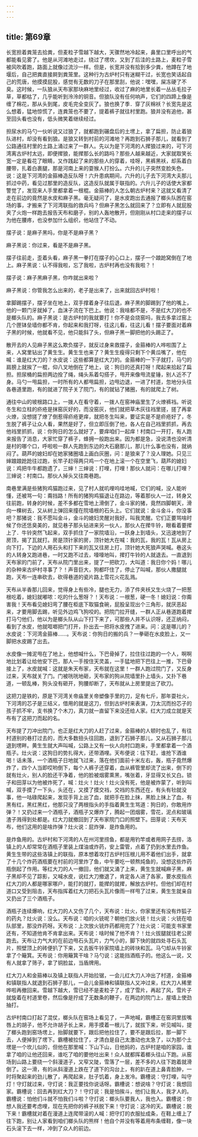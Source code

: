 ```yaml
---
---
---
```

title: 第69章
---






长宽担着粪笼去拾粪，但麦粒子雪越下越大，天骤然地冷起来，鼻里口里呼出的气都能看见雾了。他是从河滩地走过，绕过了塄坎，又到了后洼的土路上，麦粒子雪被风吹着跑，路面上就像过流沙一样。但是，长宽并没有拾到多少粪，他蹲在了地堰后，自己把粪直接屙到粪笼里。这种行为古炉村只有迷糊干过，长宽也笑话起自己的荒唐，他摸摸屁股，感觉有无数的刀子在那里刮，他说：嘿嘿，屎冻硬了不臭。这时候，一队狼从天布家那块麻地里经过，收过了麻的地里长着一丛丛毛拉子草，草都枯了，几乎能听到泠泠的铜音。但狼队没有任何响声，它们的四蹄上像是缠了棉花，那从头到尾，皮毛完全变灰了。狼也换了季．穿了灰棉袄？长宽先是这么想着，猛地惊慌了，连粪笼也不要了，提着裤子就往村里跑。狼并没有追他，甚至回头看也没有，低头微笑着继续经过。

担尿水的马勺一伙听说又过狼了，就都跑到碾盘后的土塄上，拿了扁担，防止着狼队进村，却没有看到狼。是狼又转到村前的河滩地？再跑到石狮子那儿，就看到了公路通往村里的土路上涌过来了一群人。先以为是下河湾的人撵狼过来的，可下河湾离古炉村太远，即便撵狼，能撵那么长的路吗？那些人越来越近，大家就取笑长宽一定是看花了眼睛，又作践起了来的那些人的穿着，哇呀，黑裤黑袄，却系着白腰带，扎着白裹腿，那是河南上来的耍猴人打扮么。六升的儿子突然变脸失色，说：这是下河湾的金箍棒造反队呀！六升患病期间，六升的儿子去下河湾大夫那儿抓过中药，看见过那里的造反队，这造反队就属于联指的。六升儿子的话使大家都警觉了，发现来人手里都拿着一根棍。金箍棒的人怎么朝古炉村来？这就又看清了走在前边的竟然是水皮和麻子黑。毫无疑问了，是水皮跑出去通报了榔头队困在窑场的事，才搬来了下河湾联指的救兵吗？但麻子黑怎么就回来了？立即有人就屁股夹了火炮一样跑去报告天布和磨子，别的人轰地散开，但刚刚从村口走来的摆子以为他在腰疼，也没参加什么组织，他站住了不动。

摆子说：是麻子黑吗，你是不是麻子黑？

麻子黑说：你过来，看是不是麻子黑。

摆子往前走，歪着头看，麻子黑一拳打在摆子的心口上，摆子一个踉跄窝倒在了地上。麻子黑说：认不得我啦，忘了我啦，古炉村再也没有我啦？！

摆子说：麻子黑麻子黑，你咋就出来啦？

麻子黑说：你管我怎么出来的，老子是出来了，出来就回古炉村啦！

拿脚踢摆子，摆子坐在地上，双手撑着身子往后退，麻子黑的脚踢到了他的嘴上，他的一颗门牙就掉了，血沫子流在下巴上。他说：我啥都不是，不是红大刀的也不是榔头队的。麻子黑说：是古炉村的我就要打！你不是会烧窑吗，我去多拿过窑上几个匣钵垒墙你都不肯，你起来和我打呀，往这儿看，往这儿看！摆子要面对着麻子黑的时候，他就看不见，他只能斜了头，但麻子黑一脚把他的头踢正了。

散开去的人见麻子黑这么欺负摆子，就反过身来救摆子，金箍棒的人哗啦围了上来，人窝里钻出了黄生生。黄生生也来了？黄生生瘦得只剩下个黄瓜嘴了，他在喊：谁是红大刀的？水皮说：这些都算是红大刀的。金箍棒的一下子就打，马勺的肩膀上就挨了一棍，仰八叉地倒在了地上，说：狗日的还真打呀！爬起来拾起了扁担。担尿桶的扁担两边拴了绳，绳头系着勾搭子，甩开来像甩流星锤，别人近不了身。马勺一甩扁担，一时所有的人都甩扁担，边甩边退，一进了村道，忽地分头往各巷道里跑，有的就进了院子关了院门，有的就钻了猪圈，有的就爬上了树。

通往中山的坡根路口上，一拨人在看守着，一拨人在窑神庙里生了火燎裤裆。听说冬生和立柱的疥疮是抹窑灰好的，而没窑灰，他们就把草木灰往裆里搓，搓了再拿火燎，没想搓了燎了倒惹得疥疮更痒，就把冬生叫来，要证实是不是疥疮好了，冬生脱了裤子让众人看，果然是好了，但立即压倒了他，各人在自己裆里抓抓，再去他裆里抓抓，说：你狗日的怎么就好了，要痒咱们一起痒！村南口一开打，有人跑来报告了消息，大家忙穿了裤子，蜂拥一般跑出来。因为都是急，没说清也没听清是村的哪个口，呼啦啦一群人先跑到东边的大石磨那儿，那儿什么事也没有，就纳闷了。葫芦的媳妇却在她家猪圈墙上画白灰圈，问：是狼来了？没人理她。只见三婶踉踉跄跄往过跑，长竿子赶得两只鸡一个在地上滚一个在空里飞，葫芦的媳妇说：鸡把牛牛都跑遗了，三婶！三婶说：打哩，打哩！那伙人就问：在哪儿打哩？三婶说：村南口。那伙人掉头又往南巷跑。

南巷里满是些猪狗鸡猫跑过来，见了村人就叽哩呜哇地喊，它们的喊，没人能听懂，还被骂一句：甭挡路！所有的猪狗鸡猫退让在路边，等着那伙人一过，转身又往前跑，转身的时候，差不多都在雪地上滑倒了，金斗家的猪，竟然四脚朝天，滑向一棵树去，又从树上弹回来撞在院墙根的石头上。它们就说：金斗金斗，你没事吧？那猪说：我不愿叫金斗，金斗的媳妇灵醒对我好，叫我灵醒。它们正要骂啥时候了你还恁臭美的，就见巷子那头钻进来另一伙人，那伙人在撵牛铃，眼看着要撵上了．牛铃突然飞起来，双手抓住了一家院墙沿，一跃身上到墙头，又迅速地到了房顶，揭了瓦就打。房是顶针家的房，顶针她大在喊：我的瓦，我的瓦！瓦从房上向下打，下边的人用石头和打下来的瓦又往房上打，顶针她大死狼声哭喊。巷这头的人转身又跑进巷，一时又跑不过去，嚎嚎地叫，撵打牛铃的人就退去。一直退到天布家的门前了，天布从院门里出来，提了一把砍刀，大叫道：我日你个妈！哪儿的杂种来古炉村寻事了？！声音巨大，狗都吓住了，停止了叫喊，那伙人撒腿就跑，天布一连串砍去，砍得巷道的瓷片路上雪花火花乱溅。

天布从半香那儿回来，觉得身上有些冷，腿也无力，添了件夹袄又生火烧了一把葱根吃着，媳妇就嘟哝：吃的什么葱呀？！天布说：一根葱，硬一冬！媳妇说：你甭害我！天布看见媳妇弯了腰在柜底下取猫食碗，屁股呈现出个三角形，就厌恶起来，才要用脚去踢，听见外边鸡飞狗咬的。把院门拉开缝，一群人正从巷道跑着撵打马勺他们，他以为是榔头队从山下打下来了，可那些人并不认识呀，还正纳闷，看到了水皮，他就哐啷把门打开，扑出去一把将水皮拽了进来。问：这是哪儿的？水皮说：下河湾金箍棒……。天布说：你狗日的搬的兵？一拳砸在水皮脸上，又一脚把水皮踢了出去。

水皮像一摊泥甩在了地上，他想喊什么，下巴骨掉了，拉住往过跑的一个人，啊啊地比划着让给他安下巴，那人一手按住天灵盖，一手猛地把下巴往上一推，下巴骨接上了，水皮就喊：这就是朱天布家，天布就在这里！一群人跑过院门了，又反身过来，天布就关了门。门被咣咣地砸，天布家的狗从院墙里扑上墙头，又扑下巷道，一顿乱棒，狗头没有砸开，狗腰却断了，天布就从上房里提出了砍刀。

这把刀是铁的，原是下河湾关帝庙里关帝塑像手里的刀，足有七斤，那年耍社火，下河湾的芯子是三结义，借用的就是这刀，但到古炉村来表演，刀太沉而扮芯子的孩子抓不牢，支书换了个木刀，真刀就一直留下来没还给人家。红大刀成立就是天布有了这把刀而起的名。

天布提了刀冲出院门，也正是红大刀的人赶了过来，金箍棒的人顿时也乱了，有往村道别的巷打过去的，而大多数扭头往回跑，退到了石狮子那儿，又从石狮子那儿退到塄畔。黄生生就大声叫喊，公路上又有一伙人向村口跑来，手里都拿着一个酒瓶子。灶火说：这狗日的势扎得大，还带酒哩。天布便说：往下赶，谁抢下酒谁喝！话未落，一个酒瓶子日地就飞过来，落在他们面前十米左右，轰，瓶子竟然爆炸了，四个人当即哎哟倒下，每个人裤子还穿着，血从裤管里却流了出来，倒下的就有灶火，别人的脸还干净着，他的脸被烟雾熏黑，嘴张着，牙显得又长又白。锁子和田芽以为他被炸死了，喊：灶火！灶火！灶火没有死，他是被炸蒙了，听到叫喊，双手摸了一下头，头还在，又摸了摸交裆，交裆的东西还在，有头有毜就没事，他一咕碌爬起来，发现手背上出了血，就把手在脸上抹，黑脸上抹上了血，有黑有红，黑红黑红，他那只没了两根指头的手指着黄生生骂道：狗日的，你敢用炸弹？！又扔过来一个酒瓶子，酒瓶子又爆炸了，腾起一团烟雾，雪花，泥点和玻璃渣子溅得到处都是。红大刀就撤回到了天布家院门口的照壁下。田芽说：天布天布，他们这用的是啥炸弹？灶火说：屁炸弹．是炸鱼用的。

是炸鱼用的。古炉村和下河湾的人在州河里捞鱼，都是用钓竿或者用网子去捞，洛镇上的人却常常在酒瓶子里装上煤油或炸药，安上雷管，点着了扔到水里去炸鱼。黄生生带的这些洛镇上的联指，原本想着攻打古炉村压根儿用不着他们出手，就拿了十几个炸药酒瓶要在村前的河里炸了鱼，中午要吃一顿熬炖鱼的，没想这些炸药瓶倒起了作用。等红大刀的人一撤回，他们就又涌了上来，黄生生就喊麻子黑，麻子黑却不见了踪影，又喊水皮，说红大刀撤退了，肯定各人进了各家，要水皮指点红大刀的人都是哪家哪户，能打的就打，能撵的就撵，解放古炉村。但他们却在村道口又受到阻击，天布指挥着红大刀把石头瓦片像雨一样甩了过来，黄生生就亲自又扔出了三个酒瓶子。

酒瓶子连续爆响，红大刀的人又伤了几个，天布说：灶火，你家里还有没有炸狐子的药丸？灶火说：没么。天布说：咱的火铳呢？朝他们放火铳！灶火说：火铳在咱队部里，那没炸药呀。天布说：上次放火铳炸药都用完了？灶火说：可能支书家里还有，不知道他肯不肯拿出来。天布说：啥时候了他不肯？！灶火拔腿就往老公房跑去。天布让力气大的在前边甩石头瓦片，力气小的，脚下快的就四处寻石头瓦片，照壁顶上的砖便扒了下来，又去扳牛铃家院墙上的砖块和瓦。马勺却从牛铃家拿了个簸箕。天布说：你用簸箕干啥？马勺说：这能挡酒瓶子的。他这么一说，又有人就拿了筛子，拿了铜脸盆，当盾牌用。

红大刀人和金箍棒以及镇上联指人开始拉锯，一会儿红大刀人冲出了村道，金箍棒和镇联指人就退到石狮子那儿，一会儿金箍棒和镇联指人又冲过来，红大刀人稀里哗啦再撤回来。雪越下越大，雪已经不是麦粒子了，成了雪片，再起了风，雪片子就旋着在村道里卷，然后像是拧成了无数条的鞭子，在两边的院门上，屋墙上使劲抽打。

古炉村南口打起了混仗，榔头队在窑场上看见了，一声地喊，霸槽正在窑洞里拔嘴唇上的胡子，他不允许胡子长上来，用手摸着一根儿了，就拔下来，听见喊叫，提了榔头跑到窑场塄上，抬脚就要下，跟后把他拉住了，要不是跟后拉，那一脚下去，人便掉到了塄下。霸槽被拉住了，才清白是自己太激动也太急了，以为那个土塄是一个坎儿似的，但他在那里喊：下山下山，日他妈的，古炉村是咱的家园，谁拿了咱的让他还回来，谁吃了咱的要他吐出来！众人就都挥着榔头往山下跑。从窑场到山路上要绕一个斜漫道子，又窄又陡，雪落了一层，差不多的人往下跑着就滑倒了。这一滑，有的从斜漫道上跌在了道下的沟台上，有的趴在道上鼻青脸肿，一时将聚起来的劲儿散了，再爬起来，肚子饥着，身上发冷。霸槽说：守灯哩，叫守灯！守灯就过来，守灯说：我正要找你说话呀。霸槽说：想说啥？守灯说：我想回家。霸槽说：回去再到红大刀？！守灯说：我是怕挨斗，他们让我人，我才人的。霸槽说：怕他们斗就不怕我们斗啦？守灯说：榔头队要我人，我也入。霸槽说：你想人我还要考虑哩，现在先把你的裤子袄脱下来！守灯说：这冷的天。霸槽说：脱下来！霸槽就对着在漫道上连爬带滚的人喊：把守灯的衣服扯成条，在鞋上缠上了往下跑，别让人家看到咱们榔头队的熊样！他自个并没有等着用布条缠鞋，像一块石头滚下去一样，冲到了众人的前边。